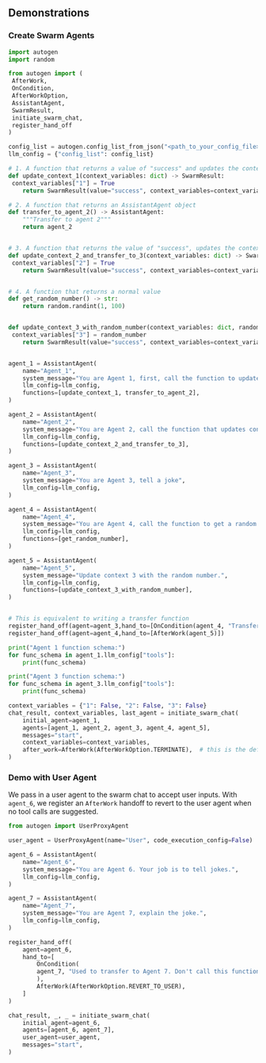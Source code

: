 
## Demonstrations

### Create Swarm Agents
```python
import autogen
import random

from autogen import (
 AfterWork,
 OnCondition,
 AfterWorkOption,
 AssistantAgent,
 SwarmResult,
 initiate_swarm_chat,
 register_hand_off
)

config_list = autogen.config_list_from_json("<path_to_your_config_file>")
llm_config = {"config_list": config_list}

# 1. A function that returns a value of "success" and updates the context variable "1" to True
def update_context_1(context_variables: dict) -> SwarmResult:
 context_variables["1"] = True
    return SwarmResult(value="success", context_variables=context_variables)

# 2. A function that returns an AssistantAgent object
def transfer_to_agent_2() -> AssistantAgent:
    """Transfer to agent 2"""
    return agent_2


# 3. A function that returns the value of "success", updates the context variable and transfers to agent 3
def update_context_2_and_transfer_to_3(context_variables: dict) -> SwarmResult:
 context_variables["2"] = True
    return SwarmResult(value="success", context_variables=context_variables, agent=agent_3)


# 4. A function that returns a normal value
def get_random_number() -> str:
    return random.randint(1, 100)


def update_context_3_with_random_number(context_variables: dict, random_number: int) -> SwarmResult:
 context_variables["3"] = random_number
    return SwarmResult(value="success", context_variables=context_variables)


agent_1 = AssistantAgent(
    name="Agent_1",
    system_message="You are Agent 1, first, call the function to update context 1, and transfer to Agent 2",
    llm_config=llm_config,
    functions=[update_context_1, transfer_to_agent_2],
)

agent_2 = AssistantAgent(
    name="Agent_2",
    system_message="You are Agent 2, call the function that updates context 2 and transfer to Agent 3",
    llm_config=llm_config,
    functions=[update_context_2_and_transfer_to_3],
)

agent_3 = AssistantAgent(
    name="Agent_3",
    system_message="You are Agent 3, tell a joke",
    llm_config=llm_config,
)

agent_4 = AssistantAgent(
    name="Agent_4",
    system_message="You are Agent 4, call the function to get a random number",
    llm_config=llm_config,
    functions=[get_random_number],
)

agent_5 = AssistantAgent(
    name="Agent_5",
    system_message="Update context 3 with the random number.",
    llm_config=llm_config,
    functions=[update_context_3_with_random_number],
)


# This is equivalent to writing a transfer function
register_hand_off(agent=agent_3,hand_to=[OnCondition(agent_4, "Transfer to Agent 4")])
register_hand_off(agent=agent_4,hand_to=[AfterWork(agent_5)])

print("Agent 1 function schema:")
for func_schema in agent_1.llm_config["tools"]:
    print(func_schema)

print("Agent 3 function schema:")
for func_schema in agent_3.llm_config["tools"]:
    print(func_schema)

context_variables = {"1": False, "2": False, "3": False}
chat_result, context_variables, last_agent = initiate_swarm_chat(
    initial_agent=agent_1,
    agents=[agent_1, agent_2, agent_3, agent_4, agent_5],
    messages="start",
    context_variables=context_variables,
    after_work=AfterWork(AfterWorkOption.TERMINATE),  # this is the default value
)
```

### Demo with User Agent

We pass in a user agent to the swarm chat to accept user inputs. With `agent_6`, we register an `AfterWork` handoff to revert to the user agent when no tool calls are suggested.

```python
from autogen import UserProxyAgent

user_agent = UserProxyAgent(name="User", code_execution_config=False)

agent_6 = AssistantAgent(
    name="Agent_6",
    system_message="You are Agent 6. Your job is to tell jokes.",
    llm_config=llm_config,
)

agent_7 = AssistantAgent(
    name="Agent_7",
    system_message="You are Agent 7, explain the joke.",
    llm_config=llm_config,
)

register_hand_off(
    agent=agent_6,
    hand_to=[
        OnCondition(
        agent_7, "Used to transfer to Agent 7. Don't call this function, unless the user explicitly tells you to."
        ),
        AfterWork(AfterWorkOption.REVERT_TO_USER),
    ]
)

chat_result, _, _ = initiate_swarm_chat(
    initial_agent=agent_6,
    agents=[agent_6, agent_7],
    user_agent=user_agent,
    messages="start",
)
```